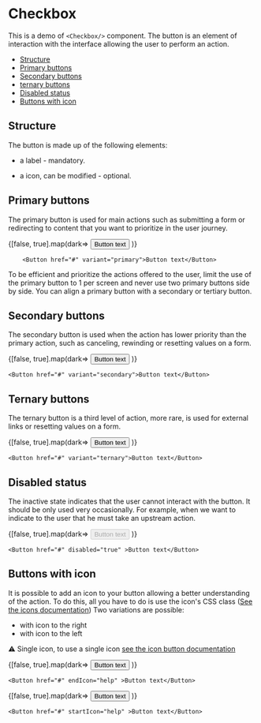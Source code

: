 

<!--- Checkbox.stories.mdx 
--->



<Meta title="Documentation/Components/Checkbox" component={Checkbox} />

# Checkbox

This is a demo of `<Checkbox/>` component.
The button is an element of interaction with the interface allowing the user to perform an action.

- [Structure](#structure)
- [Primary buttons](#primary-buttons)
- [Secondary buttons](#secondary-buttons)
- [ternary buttons](#ternary-buttons)
- [Disabled status](#disabled-status)
- [Buttons with icon](#buttons-with-icon)

## Structure

The button is made up of the following elements:

- a label - mandatory.

- a icon, can be modified - optional.

## Primary buttons

The primary button is used for main actions such as submitting a form or redirecting to content that you want to prioritize in the user journey.

<Canvas>
	<Story name="Primary button">
		{[false, true].map(dark=>
			<Fragment key={dark}>
				<StoryProvider dark={dark}>
					<Button href="#" variant="primary">Button text</Button>
				</StoryProvider>
			</Fragment>
		)}
	</Story>
</Canvas>

```tsx
	<Button href="#" variant="primary">Button text</Button>
```

To be efficient and prioritize the actions offered to the user, limit the use of the primary button to 1 per screen 
and never use two primary buttons side by side. You can align a primary button with a secondary or tertiary button.


## Secondary buttons

The secondary button is used when the action has lower priority than the primary action, 
such as canceling, rewinding or resetting values ​​on a form.

<Canvas>
	<Story name="Secondary button">
		{[false, true].map(dark=>
			<Fragment key={dark}>
				<StoryProvider dark={dark}>
					<Button href="#" variant="secondary">Button text</Button>
				</StoryProvider>
			</Fragment>
		)}
	</Story>
</Canvas>

```tsx
<Button href="#" variant="secondary">Button text</Button>
```

## Ternary buttons

The ternary button is a third level of action, more rare, 
is used for external links or resetting values ​​on a form.

<Canvas>
	<Story name="Ternary button">
		{[false, true].map(dark=>
			<Fragment key={dark}>
				<StoryProvider dark={dark}>
					<Button href="#" variant="ternary">Button text</Button>
				</StoryProvider>
			</Fragment>
		)}
	</Story>
</Canvas>

```tsx
<Button href="#" variant="ternary">Button text</Button>
```

## Disabled status

The inactive state indicates that the user cannot interact with the button. 
It should be only used very occasionally. For example, when we want to indicate 
to the user that he must take an upstream action.

<Canvas>
	<Story name=" Disabled status">
		{[false, true].map(dark=>
			<Fragment key={dark}>
				<StoryProvider dark={dark}>
					<Button href="#" disabled="true" >Button text</Button>
				</StoryProvider>
			</Fragment>
		)}
	</Story>
</Canvas>

```tsx
<Button href="#" disabled="true" >Button text</Button>
```

## Buttons with icon

It is possible to add an icon to your button allowing a better understanding of the action. 
To do this, all you have to do is use the icon's CSS class ([See the icons documentation](...))
Two variations are possible:

- with icon to the right
- with icon to the left

⚠️ Single icon, to use a single icon [see the icon button documentation](...)

<Canvas>
	<Story name="Buttons with right icon">
		{[false, true].map(dark=>
			<Fragment key={dark}>
				<StoryProvider dark={dark}>
					<Button href="#" endIcon="help" >Button text</Button>
				</StoryProvider>
			</Fragment>
		)}
	</Story>
</Canvas>

```tsx
<Button href="#" endIcon="help" >Button text</Button>
```

<Canvas>
	<Story name="Buttons with left icon">
		{[false, true].map(dark=>
			<Fragment key={dark}>
				<StoryProvider dark={dark}>
					<Button href="#" startIcon="help" >Button text</Button>
				</StoryProvider>
			</Fragment>
		)}
	</Story>
</Canvas>

```tsx
<Button href="#" startIcon="help" >Button text</Button>
```